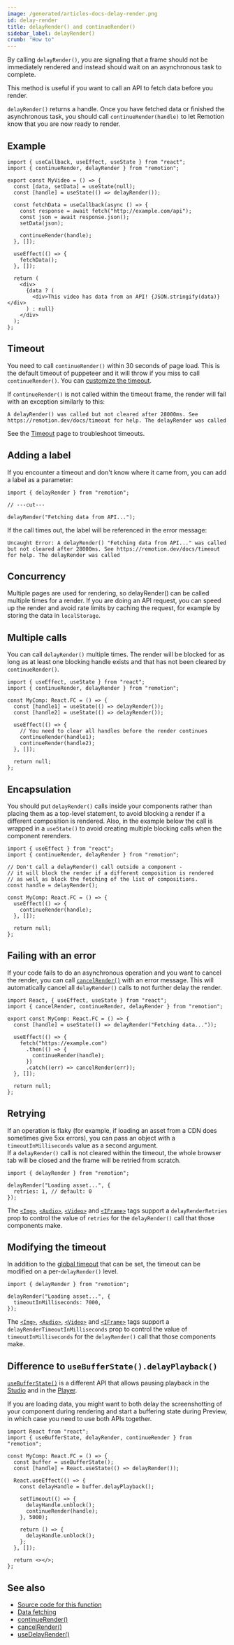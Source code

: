 ```yaml
---
image: /generated/articles-docs-delay-render.png
id: delay-render
title: delayRender() and continueRender()
sidebar_label: delayRender()
crumb: "How to"
---
```


By calling `delayRender()`, you are signaling that a frame should not be immediately rendered and instead should wait on an asynchronous task to complete.

This method is useful if you want to call an API to fetch data before you render.

`delayRender()` returns a handle. Once you have fetched data or finished the asynchronous task, you should call `continueRender(handle)` to let Remotion know that you are now ready to render.

## Example

```tsx twoslash {6, 13}
import { useCallback, useEffect, useState } from "react";
import { continueRender, delayRender } from "remotion";

export const MyVideo = () => {
  const [data, setData] = useState(null);
  const [handle] = useState(() => delayRender());

  const fetchData = useCallback(async () => {
    const response = await fetch("http://example.com/api");
    const json = await response.json();
    setData(json);

    continueRender(handle);
  }, []);

  useEffect(() => {
    fetchData();
  }, []);

  return (
    <div>
      {data ? (
        <div>This video has data from an API! {JSON.stringify(data)}</div>
      ) : null}
    </div>
  );
};
```

## Timeout

You need to call `continueRender()` within 30 seconds of page load. This is the default timeout of puppeteer and it will throw if you miss to call `continueRender()`. You can [customize the timeout](/docs/timeout#increase-timeout).

If `continueRender()` is not called within the timeout frame, the render will fail with an exception similarly to this:

```
A delayRender() was called but not cleared after 28000ms. See https://remotion.dev/docs/timeout for help. The delayRender was called
```

See the [Timeout](/docs/timeout) page to troubleshoot timeouts.

## Adding a label<AvailableFrom v="2.6.13"/>

If you encounter a timeout and don't know where it came from, you can add a label as a parameter:

```tsx twoslash
import { delayRender } from "remotion";

// ---cut---

delayRender("Fetching data from API...");
```

If the call times out, the label will be referenced in the error message:

```
Uncaught Error: A delayRender() "Fetching data from API..." was called but not cleared after 28000ms. See https://remotion.dev/docs/timeout for help. The delayRender was called
```

## Concurrency

Multiple pages are used for rendering, so delayRender() can be called multiple times for a render. If you are doing an API request, you can speed up the render and avoid rate limits by caching the request, for example by storing the data in `localStorage`.

## Multiple calls

You can call `delayRender()` multiple times. The render will be blocked for as long as at least one blocking handle exists and that has not been cleared by `continueRender()`.

```tsx twoslash
import { useEffect, useState } from "react";
import { continueRender, delayRender } from "remotion";

const MyComp: React.FC = () => {
  const [handle1] = useState(() => delayRender());
  const [handle2] = useState(() => delayRender());

  useEffect(() => {
    // You need to clear all handles before the render continues
    continueRender(handle1);
    continueRender(handle2);
  }, []);

  return null;
};
```

## Encapsulation

You should put `delayRender()` calls inside your components rather than placing them as a top-level statement, to avoid blocking a render if a different composition is rendered. Also, in the example below the call is wrapped in a `useState()` to avoid creating multiple blocking calls when the component rerenders.

```tsx twoslash title="❌ Don't do this" {4-7}
import { useEffect } from "react";
import { continueRender, delayRender } from "remotion";

// Don't call a delayRender() call outside a component -
// it will block the render if a different composition is rendered
// as well as block the fetching of the list of compositions.
const handle = delayRender();

const MyComp: React.FC = () => {
  useEffect(() => {
    continueRender(handle);
  }, []);

  return null;
};
```

## Failing with an error<AvailableFrom v="3.3.44" />

If your code fails to do an asynchronous operation and you want to cancel the render, you can call [`cancelRender()`](/docs/cancel-render) with an error message. This will automatically cancel all `delayRender()` calls to not further delay the render.

```tsx twoslash title="MyComposition.tsx"
import React, { useEffect, useState } from "react";
import { cancelRender, continueRender, delayRender } from "remotion";

export const MyComp: React.FC = () => {
  const [handle] = useState(() => delayRender("Fetching data..."));

  useEffect(() => {
    fetch("https://example.com")
      .then(() => {
        continueRender(handle);
      })
      .catch((err) => cancelRender(err));
  }, []);

  return null;
};
```

## Retrying<AvailableFrom v="4.0.140"/>

If an operation is flaky (for example, if loading an asset from a CDN does sometimes give 5xx errors), you can pass an object with a `timeoutInMilliseconds` value as a second argument.  
If a `delayRender()` call is not cleared within the timeout, the whole browser tab will be closed and the frame will be retried from scratch.

```tsx twoslash title="Retrying a delayRender()"
import { delayRender } from "remotion";

delayRender("Loading asset...", {
  retries: 1, // default: 0
});
```

The [`<Img>`](/docs/img#delayrenderretries), [`<Audio>`](/docs/audio#delayrenderretries), [`<Video>`](/docs/video#delayrenderretries) and [`<IFrame>`](/docs/iframe#delayrenderretries) tags support a `delayRenderRetries` prop to control the value of `retries` for the `delayRender()` call that those components make.

## Modifying the timeout<AvailableFrom v="4.0.140"/>

In addition to the [global timeout](/docs/timeout#increase-timeout) that can be set, the timeout can be modified on a per-`delayRender()` level.

```tsx twoslash title="Modifying the timeout of a delayRender()"
import { delayRender } from "remotion";

delayRender("Loading asset...", {
  timeoutInMilliseconds: 7000,
});
```

The [`<Img>`](/docs/img#delayrendertimeoutinmilliseconds), [`<Audio>`](/docs/audio#delayrendertimeoutinmilliseconds), [`<Video>`](/docs/video#delayrendertimeoutinmilliseconds) and [`<IFrame>`](/docs/iframe#delayrendertimeoutinmilliseconds) tags support a `delayRenderTimeoutInMilliseconds` prop to control the value of `timeoutInMilliseconds` for the `delayRender()` call that those components make.

## Difference to `useBufferState().delayPlayback()`

[`useBufferState()`](/docs/use-buffer-state) is a different API that allows pausing playback in the [Studio](/docs/terminology/studio) and in the [Player](/docs/terminology/player).

If you are loading data, you might want to both delay the screenshotting of your component during rendering and start a buffering state during Preview, in which case you need to use both APIs together.

```tsx twoslash title="Using delayRender() and delayPlayback() together"
import React from "react";
import { useBufferState, delayRender, continueRender } from "remotion";

const MyComp: React.FC = () => {
  const buffer = useBufferState();
  const [handle] = React.useState(() => delayRender());

  React.useEffect(() => {
    const delayHandle = buffer.delayPlayback();

    setTimeout(() => {
      delayHandle.unblock();
      continueRender(handle);
    }, 5000);

    return () => {
      delayHandle.unblock();
    };
  }, []);

  return <></>;
};
```

## See also

- [Source code for this function](https://github.com/remotion-dev/remotion/blob/main/packages/core/src/delay-render.ts)
- [Data fetching](/docs/data-fetching)
- [continueRender()](/docs/continue-render)
- [cancelRender()](/docs/cancel-render)
- [useDelayRender()](/docs/miscellaneous/snippets/use-delay-render)
